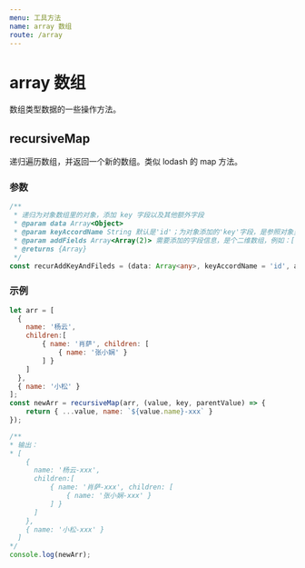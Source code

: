```yaml
---
menu: 工具方法
name: array 数组
route: /array
---
```


# array 数组
数组类型数据的一些操作方法。

## recursiveMap
递归遍历数组，并返回一个新的数组。类似 lodash 的 map 方法。

### 参数

```typescript
/**
 * 递归为对象数组里的对象，添加 key 字段以及其他额外字段
 * @param data Array<Object>
 * @param keyAccordName String 默认是'id'；为对象添加的'key'字段，是参照对象里哪个原有的字段 作为值的
 * @param addFields Array<Array(2)> 需要添加的字段信息，是个二维数组，例如：[['name', 'title'], ['code', 'keyCode']]，表示添加的'title'字段值为’name'字段的值，以此类推
 * @returns {Array}
 */
const recurAddKeyAndFileds = (data: Array<any>, keyAccordName = 'id', addFields = []) => []
```

### 示例
```javascript
let arr = [
  {
    name: '杨云', 
    children:[
        { name: '肖萨', children: [
            { name: '张小娴' }
        ] }
    ]
  }, 
  { name: '小松' }
];
const newArr = recursiveMap(arr, (value, key, parentValue) => {
    return { ...value, name: `${value.name}-xxx` }
});

/**
* 输出：
* [
    {
      name: '杨云-xxx', 
      children:[
          { name: '肖萨-xxx', children: [
              { name: '张小娴-xxx' }
          ] }
      ]
    }, 
    { name: '小松-xxx' }
  ]
*/
console.log(newArr);

```